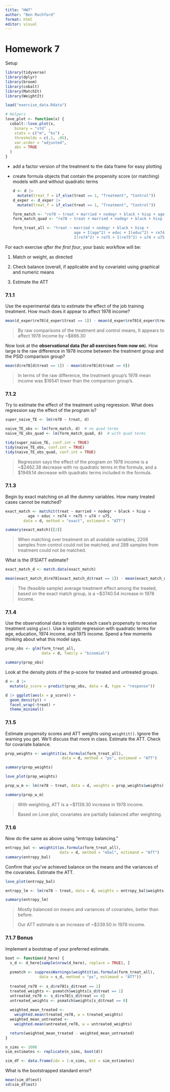 ```yaml
---
title: "HW7"
author: "Ben Rochford"
format: html
editor: visual
---
```


# Homework 7

Setup

```r
library(tidyverse)
library(dplyr)
library(broom)
library(cobalt)
library(MatchIt)
library(WeightIt)

load("exercise_data.Rdata")

# Helpers
love_plot <- function(x) {
  cobalt::love.plot(x, 
    binary = "std" ,
    stats = c("m", "ks") ,
    thresholds = c(.1, .05),
    var.order = "adjusted",
    abs = TRUE
  )
}
```

-   add a factor version of the treatment to the data frame for easy plotting

-   create formula objects that contain the propensity score (or matching) models with and without quadratic terms

    ```r
    d <- d |> 
      mutate(treat_f = if_else(treat == 1, "Treatment", "Control"))
    d_exper <- d_exper |> 
      mutate(treat_f = if_else(treat == 1, "Treatment", "Control"))

    form_match <- "re78 ~ treat + married + nodegr + black + hisp + age + educ + re74 + re75 + u74 + u75"
    form_match_quad <- "re78 ~ treat + married + nodegr + black + hisp + age + I(age^2) + educ + I(educ^2) + re74 + I(re74^2) + re75 + I(re75^2) + u74 + u75"

    form_treat_all <- "treat ~ married + nodegr + black + hisp + 
                               age + I(age^2) + educ + I(educ^2) + re74 + 
                               I(re74^2) + re75 + I(re75^2) + u74 + u75"
    ```

For each exercise *after the first four*, your basic workflow will be:

1.  Match or weight, as directed

2.  Check balance (overall, if applicable and by covariate) using graphical and numeric means

3.  Estimate the ATT

### **7.1.1**

Use the experimental data to estimate the effect of the job training treatment. How much does it appear to affect 1978 income?

```r
mean(d_exper$re78[d_exper$treat == 1]) - mean(d_exper$re78[d_exper$treat == 0])
```

> By raw comparisons of the treatment and control means, It appears to affect 1978 income by \~\$886.30

Now look at the **observational data (for all exercises from now on**). How large is the raw difference in 1978 income between the treatment group and the PSID comparison group?

```r
mean(d$re78[d$treat == 1]) - mean(d$re78[d$treat == 0])
```

> In terms of the raw difference, the treatment group's 1978 mean income was \$16541 *lower* than the comparison group's.

### **7.1.2**

Try to estimate the effect of the treatment using regression. What does regression say the effect of the program is?

```r
super_naive_TE <- lm(re78 ~ treat, d)

naive_TE_obs <- lm(form_match, d)  # no quad terms
naive_TE_obs_quad <- lm(form_match_quad, d)  # with quad terms

tidy(super_naive_TE, conf.int = TRUE)
tidy(naive_TE_obs, conf.int = TRUE)
tidy(naive_TE_obs_quad, conf.int = TRUE)
```

> Regression says the effect of the program on 1978 income is a \~\$2462.38 decrease with no quadratic terms in the formula, and a \$1949.14 decrease with quadratic terms included in the formula.

### **7.1.3**

Begin by exact matching on all the dummy variables. How many treated cases cannot be matched?

```r
exact_match <- matchit(treat ~ married + nodegr + black + hisp + 
          age + educ + re74 + re75 + u74 + u75, 
        data = d, method = "exact", estimand = "ATT")

summary(exact_match)[[2]]
```

> When matching over treatment on all available variables, 2208 samples from control could not be matched, and 288 samples from treatment could not be matched.

What is the (FS)ATT estimate?

```r
exact_match_d <- match.data(exact_match)

mean(exact_match_d$re78[exact_match_d$treat == 1]) - mean(exact_match_d$re78[exact_match_d$treat == 0])
```

> The (feasible sample) average treatment effect among the treated, based on the exact match group, is a \~\$3740.54 increase in 1978 income.

### **7.1.4**

Use the observational data to estimate each case’s propensity to receive treatment using `glm()`. Use a logistic regression with quadratic terms for age, education, 1974 income, and 1975 income. Spend a few moments thinking about what this model says.

```r
prop_obs <- glm(form_treat_all, 
                data = d, family = "binomial")

summary(prop_obs)
```

Look at the density plots of the p-score for treated and untreated groups.

```r
d <- d |> 
  mutate(p_score = predict(prop_obs, data = d, type = "response"))

d |> ggplot(aes(x = p_score)) +
  geom_density() + 
  facet_wrap(~treat) +
  theme_minimal()
```

### **7.1.5**

Estimate propensity scores and ATT weights using `weightit()`. Ignore the warning you get. We’ll discuss that more in class. Estimate the ATT. Check for covariate balance.

```r
prop_weights <- weightit(as.formula(form_treat_all), 
                         data = d, method = "ps", estimand = "ATT")

summary(prop_weights)
```

```r
love_plot(prop_weights)

prop_w_m <- lm(re78 ~ treat, data = d, weights = prop_weights$weights)

summary(prop_w_m)
```

> With weighting, ATT is a \~\$1139.30 increase in 1978 income.
>
> Based on Love plot, covariates are partially balanced after weighting.

### **7.1.6**

Now do the same as above using “entropy balancing.”

```r
entropy_bal <- weightit(as.formula(form_treat_all),
                        data = d, method = "ebal", estimand = "ATT")
summary(entropy_bal)
```

Confirm that you’ve achieved balance on the means and the variances of the covariates. Estimate the ATT.

```r
love_plot(entropy_bal)

entropy_lm <- lm(re78 ~ treat, data = d, weights = entropy_bal$weights)

summary(entropy_lm)
```

> Mostly balanced on means and variances of covariates, better than before.
>
> Our ATT estimate is an increase of \~\$339.50 in 1978 income.

### **7.1.7 Bonus**

Implement a bootstrap of your preferred estimate.

```r
boot <- function(d_here) {
  s_d <- d_here[sample(nrow(d_here), replace = TRUE), ]
  
  psmatch <- suppressWarnings(weightit(as.formula(form_treat_all), 
               data = s_d, method = "ps", estimand = "ATT"))
  
  treated_re78 <- s_d$re78[s_d$treat == 1]
  treated_weights <- psmatch$weights[s_d$treat == 1]
  untreated_re78 <- s_d$re78[s_d$treat == 0]
  untreated_weights <- psmatch$weights[s_d$treat == 0]
  
  weighted_mean_treated <- 
    weighted.mean(treated_re78, w = treated_weights)
  weighted_mean_untreated <- 
    weighted.mean(untreated_re78, w = untreated_weights)

  return(weighted_mean_treated - weighted_mean_untreated)
}

n_sims <- 1000
sim_estimates <- replicate(n_sims, boot(d))

sim_df <- data.frame(idx = 1:n_sims, est = sim_estimates)
```

What is the bootstrapped standard error?

```r
mean(sim_df$est)
sd(sim_df$est)
```
